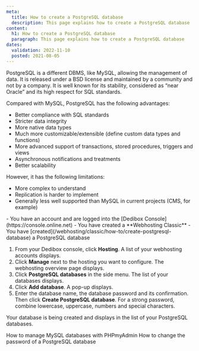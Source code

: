 ```yaml
---
meta:
  title: How to create a PostgreSQL database
  description: This page explains how to create a PostgreSQL database
content:
  h1: How to create a PostgreSQL database
  paragraph: This page explains how to create a PostgreSQL database
dates:
  validation: 2022-11-10
  posted: 2021-08-05
---
```


PostgreSQL is a different DBMS, like MySQL, allowing the management of data. It is released under a BSD license and maintained by a community and not by a company.
It is well known for its stability, considered as “near Oracle” and its high respect for SQL standards.

Compared with MySQL, PostgreSQL has the following advantages:

* Better compliance with SQL standards
* Stricter data integrity
* More native data types
* Much more customizable/extensible (define custom data types and functions)
* More advanced support of transactions, stored procedures, triggers and views
* Asynchronous notifications and treatments
* Better scalability

However, it has the following limitations:

* More complex to understand
* Replication is harder to implement
* Generally less well supported than MySQL in current projects (CMS, for example)

<Message type="requirement">
  - You have an account and are logged into the [Dedibox Console](https://console.online.net)
  - You have created a **Webhosting Classic**
  - You have [created](/webhosting/classic/how-to/create-postgresql-database) a PostgreSQL database
</Message>

1. From your Dedibox console, click **Hosting**. A list of your webhosting accounts displays.
2. Click **Manage** next to the hosting you want to configure. The webhosting overview page displays.
3. Click **PostgreSQL databases** in the side menu. The list of your databases displays.
4. Click **Add database**. A pop-up displays.
5. Enter the database name, the database password and its confirmation. Then click **Create PostgreSQL database**.
    <Message type="tip">
      For a strong password, combine lowercase, uppercase, numbers and special characters.
    </Message>

Your database is being created and displays in the list of your PostgreSQL databases. 


<Navigation title="See Also">
  <PreviousButton to="/webhosting/classic/how-to/manage-mysql-database-phpmyadmin/">How to manage MySQL databases with PHPmyAdmin</PreviousButton>
  <NextButton to="/webhosting/classic/how-to/change-password-postgresql-database/">How to change the password of a PostgreSQL database</NextButton>
</Navigation> 

